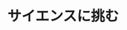 ﻿---
title: "サイエンスに挑む"
category: "生命理工学院"
vol: 42
interviewee: "半田 宏 "
url: ""
tags: []
pdf: "42-2.pdf"
career: ""
preface: "独創的な手法を用いて、生体反応機構の解明を目指している。基礎から応用まで、幅広い可能性を持った研究について話を伺った。"
---
